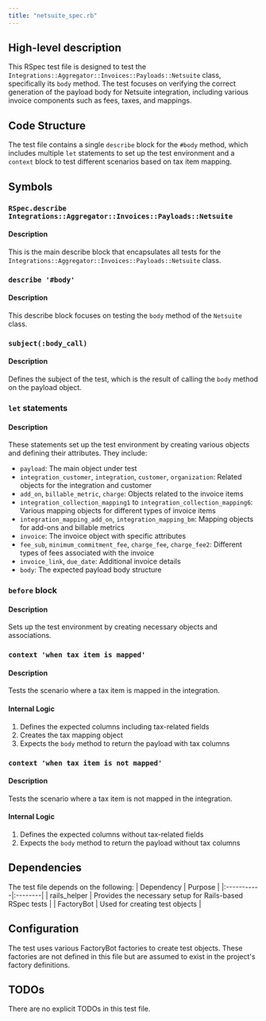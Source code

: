 ```yaml
---
title: "netsuite_spec.rb"
---
```


## High-level description
This RSpec test file is designed to test the `Integrations::Aggregator::Invoices::Payloads::Netsuite` class, specifically its `body` method. The test focuses on verifying the correct generation of the payload body for Netsuite integration, including various invoice components such as fees, taxes, and mappings.

## Code Structure
The test file contains a single `describe` block for the `#body` method, which includes multiple `let` statements to set up the test environment and a `context` block to test different scenarios based on tax item mapping.

## Symbols

### `RSpec.describe Integrations::Aggregator::Invoices::Payloads::Netsuite`
#### Description
This is the main describe block that encapsulates all tests for the `Integrations::Aggregator::Invoices::Payloads::Netsuite` class.

### `describe '#body'`
#### Description
This describe block focuses on testing the `body` method of the `Netsuite` class.

### `subject(:body_call)`
#### Description
Defines the subject of the test, which is the result of calling the `body` method on the payload object.

### `let` statements
#### Description
These statements set up the test environment by creating various objects and defining their attributes. They include:
- `payload`: The main object under test
- `integration_customer`, `integration`, `customer`, `organization`: Related objects for the integration and customer
- `add_on`, `billable_metric`, `charge`: Objects related to the invoice items
- `integration_collection_mapping1` to `integration_collection_mapping6`: Various mapping objects for different types of invoice items
- `integration_mapping_add_on`, `integration_mapping_bm`: Mapping objects for add-ons and billable metrics
- `invoice`: The invoice object with specific attributes
- `fee_sub`, `minimum_commitment_fee`, `charge_fee`, `charge_fee2`: Different types of fees associated with the invoice
- `invoice_link`, `due_date`: Additional invoice details
- `body`: The expected payload body structure

### `before` block
#### Description
Sets up the test environment by creating necessary objects and associations.

### `context 'when tax item is mapped'`
#### Description
Tests the scenario where a tax item is mapped in the integration.

#### Internal Logic
1. Defines the expected columns including tax-related fields
2. Creates the tax mapping object
3. Expects the `body` method to return the payload with tax columns

### `context 'when tax item is not mapped'`
#### Description
Tests the scenario where a tax item is not mapped in the integration.

#### Internal Logic
1. Defines the expected columns without tax-related fields
2. Expects the `body` method to return the payload without tax columns

## Dependencies
The test file depends on the following:
| Dependency | Purpose |
|:-----------|:--------|
| rails_helper | Provides the necessary setup for Rails-based RSpec tests |
| FactoryBot | Used for creating test objects |

## Configuration
The test uses various FactoryBot factories to create test objects. These factories are not defined in this file but are assumed to exist in the project's factory definitions.

## TODOs
There are no explicit TODOs in this test file.